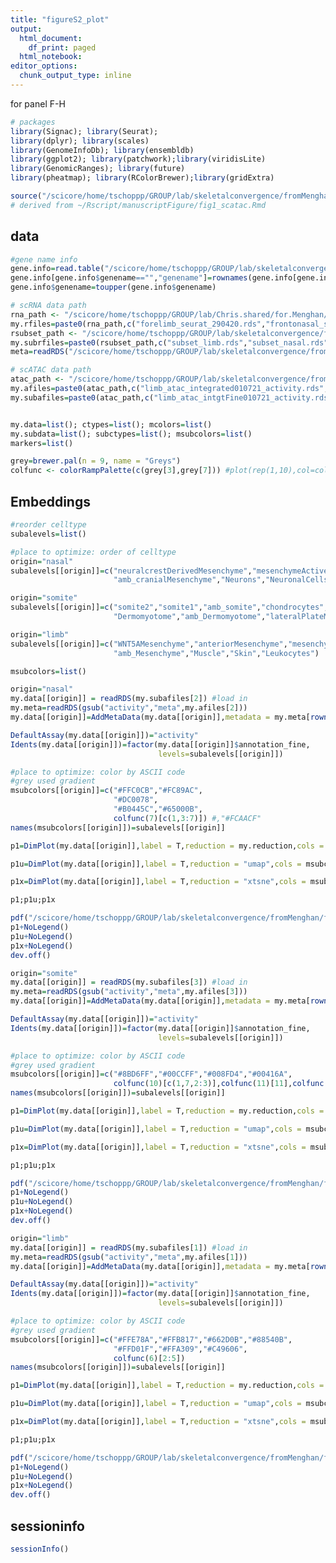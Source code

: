 ```yaml
---
title: "figureS2_plot"
output: 
  html_document:
    df_print: paged
  html_notebook:
editor_options:
  chunk_output_type: inline
---
```


for panel F-H

```r
# packages
library(Signac); library(Seurat); 
library(dplyr); library(scales)
library(GenomeInfoDb); library(ensembldb)
library(ggplot2); library(patchwork);library(viridisLite)
library(GenomicRanges); library(future)
library(pheatmap); library(RColorBrewer);library(gridExtra)

source("/scicore/home/tschoppp/GROUP/lab/skeletalconvergence/fromMenghan/scATAC/figure_script/integration_function.R")
# derived from ~/Rscript/manuscriptFigure/fig1_scatac.Rmd
```

###############
## data

```r
#gene name info
gene.info=read.table("/scicore/home/tschoppp/GROUP/lab/skeletalconvergence/fromMenghan/scRNA/ensembl97_geneinfo.txt", sep="\t",header = TRUE,row.names = 1,stringsAsFactors = FALSE)
gene.info[gene.info$genename=="","genename"]=rownames(gene.info[gene.info$genename=="",])
gene.info$genename=toupper(gene.info$genename)

# scRNA data path
rna_path <- "/scicore/home/tschoppp/GROUP/lab/Chris.shared/for.Menghan/"
my.rfiles=paste0(rna_path,c("forelimb_seurat_290420.rds","frontonasal_seurat_290420.rds","somites_seurat_290420.rds"))
rsubset_path <- "/scicore/home/tschoppp/GROUP/lab/skeletalconvergence/fromMenghan/scRNA/clustering/"
my.subrfiles=paste0(rsubset_path,c("subset_limb.rds","subset_nasal.rds","subset_somite.rds"))
meta=readRDS("/scicore/home/tschoppp/GROUP/lab/skeletalconvergence/fromMenghan/scRNA/clustering/meta_all.rds")

# scATAC data path
atac_path <- "/scicore/home/tschoppp/GROUP/lab/skeletalconvergence/fromMenghan/scATAC/integration/"
my.afiles=paste0(atac_path,c("limb_atac_integrated010721_activity.rds","nasal_atac_integrated010721_activity.rds","somite_atac_integrated010721_activity.rds"))
my.subafiles=paste0(atac_path,c("limb_atac_intgtFine010721_activity.rds","nasal_atac_intgtFine010721_activity.rds","somite_atac_intgtFine010721_activity.rds"))


my.data=list(); ctypes=list(); mcolors=list()
my.subdata=list(); subctypes=list(); msubcolors=list()
markers=list()

grey=brewer.pal(n = 9, name = "Greys")
colfunc <- colorRampPalette(c(grey[3],grey[7])) #plot(rep(1,10),col=colfunc(10),pch=19,cex=3)

```

## Embeddings

```r
#reorder celltype
subalevels=list()

#place to optimize: order of celltype
origin="nasal"
subalevels[[origin]]=c("neuralcrestDerivedMesenchyme","mesenchymeActiveCell","chondrocytes","amb_periocularMesenchyme","eyeConnectiveTissue",
                       "amb_cranialMesenchyme","Neurons","NeuronalCells","Skin","Vessels","Blood")

origin="somite"
subalevels[[origin]]=c("somite2","somite1","amb_somite","chondrocytes",
                       "Dermomyotome","amb_Dermomyotome","lateralPlateMesoderm","neuralTubeProgenitors","neuralTubeProgenitorsOrNeurons","Neurons","neuralCrest","intermediateMesoderm","Skin","Vessels","Blood")

origin="limb"
subalevels[[origin]]=c("WNT5AMesenchyme","anteriorMesenchyme","mesenchymeORnsConnectiveTissue","amb_mesenchymeORnsConnectiveTissue","chondrocytes","lateChondrocytes","SHOX2Mesenchyme",
                       "amb_Mesenchyme","Muscle","Skin","Leukocytes")

msubcolors=list()
```

```r
origin="nasal"
my.data[[origin]] = readRDS(my.subafiles[2]) #load in
my.meta=readRDS(gsub("activity","meta",my.afiles[2]))
my.data[[origin]]=AddMetaData(my.data[[origin]],metadata = my.meta[rownames(my.data[[origin]]@meta.data),c("broad","annotation_broad","fine","annotation_fine")],col.name = c("broad","annotation_broad","fine","annotation_fine"))

DefaultAssay(my.data[[origin]])="activity"
Idents(my.data[[origin]])=factor(my.data[[origin]]$annotation_fine,
                                 levels=subalevels[[origin]])

#place to optimize: color by ASCII code
#grey used gradient
msubcolors[[origin]]=c("#FFC0CB","#FC89AC",
                       "#DC0078",
                       "#B0445C","#65000B",
                       colfunc(7)[c(1,3:7)]) #,"#FCAACF"
names(msubcolors[[origin]])=subalevels[[origin]]

p1=DimPlot(my.data[[origin]],label = T,reduction = my.reduction,cols = msubcolors[[origin]]) +ggtitle(paste0(origin,": fine"))+theme(aspect.ratio=1)

p1u=DimPlot(my.data[[origin]],label = T,reduction = "umap",cols = msubcolors[[origin]]) +ggtitle(paste0(origin,": fine"))+theme(aspect.ratio=1)

p1x=DimPlot(my.data[[origin]],label = T,reduction = "xtsne",cols = msubcolors[[origin]]) +ggtitle(paste0(origin,": fine"))+theme(aspect.ratio=1)

p1;p1u;p1x

pdf("/scicore/home/tschoppp/GROUP/lab/skeletalconvergence/fromMenghan/figure_drafts/fig2/figure2_F.pdf",height = 6,width = 6)
p1+NoLegend()
p1u+NoLegend()
p1x+NoLegend()
dev.off()

```

```r
origin="somite"
my.data[[origin]] = readRDS(my.subafiles[3]) #load in
my.meta=readRDS(gsub("activity","meta",my.afiles[3]))
my.data[[origin]]=AddMetaData(my.data[[origin]],metadata = my.meta[rownames(my.data[[origin]]@meta.data),c("broad","annotation_broad","fine","annotation_fine")],col.name = c("broad","annotation_broad","fine","annotation_fine"))

DefaultAssay(my.data[[origin]])="activity"
Idents(my.data[[origin]])=factor(my.data[[origin]]$annotation_fine,
                                 levels=subalevels[[origin]])

#place to optimize: color by ASCII code
#grey used gradient
msubcolors[[origin]]=c("#8BD6FF","#00CCFF","#008FD4","#00416A",
                       colfunc(10)[c(1,7,2:3)],colfunc(11)[11],colfunc(10)[c(4:6,8:10)])
names(msubcolors[[origin]])=subalevels[[origin]]

p1=DimPlot(my.data[[origin]],label = T,reduction = my.reduction,cols = msubcolors[[origin]]) +ggtitle(paste0(origin,": fine"))+theme(aspect.ratio=1)

p1u=DimPlot(my.data[[origin]],label = T,reduction = "umap",cols = msubcolors[[origin]]) +ggtitle(paste0(origin,": fine"))+theme(aspect.ratio=1)

p1x=DimPlot(my.data[[origin]],label = T,reduction = "xtsne",cols = msubcolors[[origin]]) +ggtitle(paste0(origin,": fine"))+theme(aspect.ratio=1)

p1;p1u;p1x

pdf("/scicore/home/tschoppp/GROUP/lab/skeletalconvergence/fromMenghan/figure_drafts/fig2/figure2_G.pdf",height = 6,width = 6)
p1+NoLegend()
p1u+NoLegend()
p1x+NoLegend()
dev.off()

```

```r
origin="limb"
my.data[[origin]] = readRDS(my.subafiles[1]) #load in
my.meta=readRDS(gsub("activity","meta",my.afiles[1]))
my.data[[origin]]=AddMetaData(my.data[[origin]],metadata = my.meta[rownames(my.data[[origin]]@meta.data),c("broad","annotation_broad","fine","annotation_fine")],col.name = c("broad","annotation_broad","fine","annotation_fine"))

DefaultAssay(my.data[[origin]])="activity"
Idents(my.data[[origin]])=factor(my.data[[origin]]$annotation_fine,
                                 levels=subalevels[[origin]])

#place to optimize: color by ASCII code
#grey used gradient
msubcolors[[origin]]=c("#FFE78A","#FFB817","#662D0B","#88540B",
                       "#FFD01F","#FFA309","#C49606",
                       colfunc(6)[2:5])
names(msubcolors[[origin]])=subalevels[[origin]]

p1=DimPlot(my.data[[origin]],label = T,reduction = my.reduction,cols = msubcolors[[origin]]) +ggtitle(paste0(origin,": fine"))+theme(aspect.ratio=1)

p1u=DimPlot(my.data[[origin]],label = T,reduction = "umap",cols = msubcolors[[origin]]) +ggtitle(paste0(origin,": fine"))+theme(aspect.ratio=1)

p1x=DimPlot(my.data[[origin]],label = T,reduction = "xtsne",cols = msubcolors[[origin]]) +ggtitle(paste0(origin,": fine"))+theme(aspect.ratio=1)

p1;p1u;p1x

pdf("/scicore/home/tschoppp/GROUP/lab/skeletalconvergence/fromMenghan/figure_drafts/fig2/figure2_H.pdf",height = 6,width = 6)
p1+NoLegend()
p1u+NoLegend()
p1x+NoLegend()
dev.off()

```

## sessioninfo

```r
sessionInfo()
```



